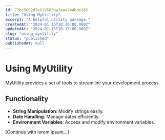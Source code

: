 ```yaml
---
id: 72bc5602d7e819503aa3aae744bde265
title: "Using MyUtility"
excerpt: "A helpful utility package."
createdAt: "2024-01-15T10:10:00.000Z"
updatedAt: "2024-01-15T10:15:00.000Z"
slug: "using-myutility"
status: "published"
publishedAt: null
---
```


# Using MyUtility

MyUtility provides a set of tools to streamline your development process.

## Functionality

- **String Manipulation**: Modify strings easily.
- **Date Handling**: Manage dates efficiently.
- **Environment Variables**: Access and modify environment variables.

[Continue with lorem ipsum...]
